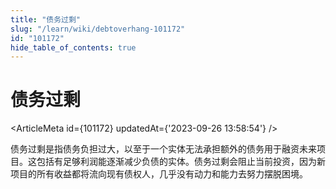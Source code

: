 ```yaml
---
title: "债务过剩"
slug: "/learn/wiki/debtoverhang-101172"
id: "101172"
hide_table_of_contents: true
---
```



# 债务过剩

<ArticleMeta id={101172} updatedAt={'2023-09-26 13:58:54'} />
<div className='border-solid border-b border-t-0 my-4 border-[var(--ifm-color-gray-300)]' />

债务过剩是指债务负担过大，以至于一个实体无法承担额外的债务用于融资未来项目。这包括有足够利润能逐渐减少负债的实体。债务过剩会阻止当前投资，因为新项目的所有收益都将流向现有债权人，几乎没有动力和能力去努力摆脱困境。
